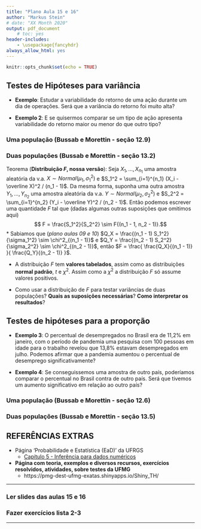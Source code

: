 ```yaml
---
title: "Plano Aula 15 e 16"
author: "Markus Stein"
# date: "XX Month 2020"
output: pdf_document
    # toc: yes
header-includes:
    - \usepackage{fancyhdr}
always_allow_html: yes
---
```

\addtolength{\headheight}{1.0cm} 
\pagestyle{fancyplain} 
\lhead{\includegraphics[height=1.5cm]{LogoIME.png}}
\rhead{\includegraphics[height=1.5cm]{image_geral2.jpg}}
\chead{UNIVERSIDADE FEDERAL DO RIO GRANDE DO SUL \\
INSTITUTO DE MATEMÁTICA E ESTATÍSTICA \\
DEPARTAMENTO DE ESTATÍSTICA \\
\vspace{0.3cm}
MAT02215 - Estatística Geral 2 - 2024/2
}
\renewcommand{\headrulewidth}{0pt} 


```r
knitr::opts_chunk$set(echo = TRUE)
```

## Testes de Hipóteses para variância 

* **Exemplo**: Estudar a variabilidade do retorno de uma ação durante um dia de operações. Será que a variância do retorno foi muito alta?

* **Exemplo 2**: E se quisermos comparar se um tipo de ação apresenta variabilidade do retorno maior ou menor do que outro tipo?


### Uma população (Bussab e Morettin - seção 12.9)


### Duas populações (Bussab e Morettin - seção 13.2)

Teorema (**Distribuição *F*, nossa versão**): Seja $X_1, \ldots, X_{n_1}$ uma amostra aleatória da v.a. $X \sim Normal(\mu_1,\sigma_1^2)$ e $S_1^2 = \sum_{i=1}^{n_1} (X_i - \overline X)^2 / (n_1 - 1)$. Da mesma forma, suponha uma outra amostra $Y_1, \ldots, Y_{n_2}$ uma amostra aleatória da v.a. $Y \sim Normal(\mu_2,\sigma_2^2)$ e $S_2^2 = \sum_{i=1}^{n_2} (Y_i - \overline Y)^2 / (n_2 - 1)$. Então podemos escrever uma quantidade $F$ tal que (dadas algumas outras suposições que omitimos aqui) 
$$ F = \frac{S_1^2}{S_2^2} \sim F{(n_1 - 1, n_2 - 1)}.$$
* Sabiamos que (*plano aulas 09 e 10*) $Q_X = \frac{(n_1 - 1) S_1^2}{\sigma_1^2} \sim \chi^2_{(n_1 - 1)}$ e $Q_Y = \frac{(n_2 - 1) S_2^2}{\sigma_2^2} \sim \chi^2_{(n_2 - 1)}$, então $F = \frac{ \frac{Q_X}{(n_1 - 1)} }{ \frac{Q_Y}{(n_2 - 1)} }$.

* A distribuição $F$ tem **valores tabelados**, assim como as distribuições **normal padrão**, $t$ e $\chi^2$. Assim como a $\chi^2$ a distribuição $F$ só assume valores positivos.

* Como usar a distribuição de $F$ para testar variâncias de duas populações? **Quais as suposições necessárias**? **Como interpretar os resultados**?

<!-- * **Exemplo**: o salário médio, $\mu$, na empresa A é superior a 2 salários mínimos (s.m.), teste essas hipóteses ao nível de confiança 5%. *(Assuma que $X$ seja o salário de cada trabalhador e observamos uma amostra aleatória $X_1, \ldots, X_n$ de $X \sim Normal(\mu, 1)$, variância conhecida.)*  -->
<!--   + Nesse caso, $H_0: \mu \leq 2 s.m.$ contra $H_1: \mu > 2s.m.$. -->
<!--   + A região crítica é dada por   -->

<!--  Região crítica usando $\overline X$|  ou usando $Z_{calc}$ -->
<!-- -------------- |-----------   -->
<!-- $RC = \left\{ \overline X > \overline x_{crítico} \right\}$,  | $RC = \left\{ Z_{calc} > z_{tab} \right\}$,    -->
<!-- para $\overline x_{crítico} = 2 + z_{tab} \cdot \frac{1}{\sqrt n}$  | para $Z_{calc} = \frac{\overline X - 2}{\frac{1}{\sqrt n}}$   -->



<!-- ## Valor *p* (ou *p* valor) (Bussab e Morettin - seção 12.8) -->
<!-- "É a probabilidade de observarmos um valor de estatística de teste mais extremo do que o observado na amostra coletada *(conforme as hipóteses definidas)*." -->

<!-- * Região crítica $\times$ valor *p* -->




\vspace{1cm}


## Testes de hipóteses para a proporção

* **Exemplo 3**: O percentual de desempregados no Brasil era de 11,2% em janeiro, com o período de pandemia uma pesquisa com 100 pessoas em idade para o trabalho revelou que 13,8% estavam desempregados em julho. Podemos afirmar que a pandemia aumentou o percentual de desemprego significativamente?

* **Exemplo 4**: Se conseguissemos uma amostra de outro país, poderíamos comparar o percentual no Brasil contra de outro país. Será que tivemos um aumento significativo em relação ao outro país?


### Uma população (Bussab e Morettin - seção 12.6)


### Duas populações (Bussab e Morettin - seção 13.5)

\vspace{1cm}

## REFERÊNCIAS EXTRAS
* Página 'Probabilidade e Estatística (EaD)' da UFRGS
  + [Capítulo 5 - Inferência para dados numéricos](https://www.ufrgs.br/probabilidade-estatistica/livro/cpt5/ch5_inf_num.html#diferen%C3%A7a-entre-duas-m%C3%A9dias)

* **Página com teoria, exemplos e diversos recursos, exercícios resolvidos, atividades, sobre testes da UFMG**
  + https://pmg-dest-ufmg-exatas.shinyapps.io/Shiny_TH/

\vspace{0.5cm}

***
### Ler slides das aulas 15 e 16
### Fazer exercícios lista 2-3
<!-- ### Fazer avaliação pontual 1 da área 2 - vale nota!!! -->
***

